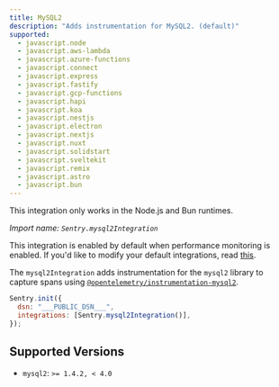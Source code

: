 ```yaml
---
title: MySQL2
description: "Adds instrumentation for MySQL2. (default)"
supported:
  - javascript.node
  - javascript.aws-lambda
  - javascript.azure-functions
  - javascript.connect
  - javascript.express
  - javascript.fastify
  - javascript.gcp-functions
  - javascript.hapi
  - javascript.koa
  - javascript.nestjs
  - javascript.electron
  - javascript.nextjs
  - javascript.nuxt
  - javascript.solidstart
  - javascript.sveltekit
  - javascript.remix
  - javascript.astro
  - javascript.bun
---
```


<Alert level="info">

This integration only works in the Node.js and Bun runtimes.

</Alert>

_Import name: `Sentry.mysql2Integration`_

This integration is enabled by default when performance monitoring is enabled. If you'd like to modify your default integrations, read [this](./../#modifying-default-integrations).

The `mysql2Integration` adds instrumentation for the `mysql2` library to capture spans using [`@opentelemetry/instrumentation-mysql2`](https://www.npmjs.com/package/@opentelemetry/instrumentation-mysql2).

```JavaScript
Sentry.init({
  dsn: "___PUBLIC_DSN___",
  integrations: [Sentry.mysql2Integration()],
});
```

## Supported Versions

- `mysql2`: `>= 1.4.2, < 4.0`
